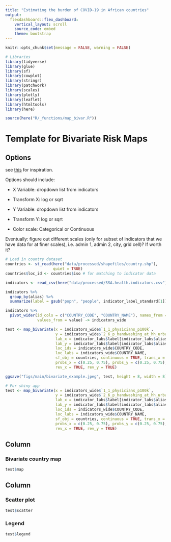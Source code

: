 ```yaml
---
title: "Estimating the burden of COVID-19 in African countries"
output: 
  flexdashboard::flex_dashboard:
    vertical_layout: scroll
    source_code: embed
    theme: bootstrap
---
```


```r
knitr::opts_chunk$set(message = FALSE, warning = FALSE)

# Libraries
library(tidyverse)
library(glue)
library(sf)
library(cowplot)
library(stringr)
library(patchwork)
library(scales)
library(plotly)
library(leaflet)
library(htmltools)
library(here)

source(here("R/_functions/map_bivar.R"))
```

Template for Bivariate Risk Maps
======================================================================

Options {.sidebar}
-------------------------------------

see [this](https://mkiang.shinyapps.io/county_risks/) for inspiration.

Options should include:

- X Variable: dropdown list from indicators
- Transform X: log or sqrt 

- Y Variable: dropdown list from indicators
- Transform Y: log or sqrt

- Color scale: Categorical or Continuous

Eventually: figure out different scales (only for subset of indicators that we have data for at finer scales), 
i.e. admin 1, admin 2, city, grid cell)? If worth it?

```r
# Load in country dataset
countries <- st_read(here("data/processed/shapefiles/country.shp"), 
                     quiet = TRUE)
countries$loc_id <- countries$iso # for matching to indicator data

indicators <- read_csv(here("data/processed/SSA.health.indicators.csv"))

indicators %>%
  group_by(alias) %>%
  summarize(label = gsub("popn", "people", indicator_label_standard[1])) -> indicator_labs

indicators %>% 
  pivot_wider(id_cols = c("COUNTRY_CODE", "COUNTRY_NAME"), names_from = alias, 
              values_from = value) -> indicators_wide

test <- map_bivariate(x = indicators_wide$`1_1_physicians_p100k`, 
                      y = indicators_wide$`2_6_p_handwashing_at_hh_urban`, 
                      lab_x = indicator_labs$label[indicator_labs$alias == "1_1_physicians_p100k"], 
                      lab_y = indicator_labs$label[indicator_labs$alias == "2_6_p_handwashing_at_hh_urban"],
                      loc_ids = indicators_wide$COUNTRY_CODE, 
                      loc_labs = indicators_wide$COUNTRY_NAME,
                      sf_obj = countries, continuous = TRUE, trans_x = "log", trans_y = "log", 
                      probs_x = c(0.25, 0.75), probs_y = c(0.25, 0.75), static = TRUE, 
                      rev_x = TRUE, rev_y = TRUE)

ggsave("figs/main/bivariate_example.jpeg", test, height = 8, width = 8)

# For shiny app
test <- map_bivariate(x = indicators_wide$`1_1_physicians_p100k`, 
                      y = indicators_wide$`2_6_p_handwashing_at_hh_urban`, 
                      lab_x = indicator_labs$label[indicator_labs$alias == "1_1_physicians_p100k"], 
                      lab_y = indicator_labs$label[indicator_labs$alias == "2_6_p_handwashing_at_hh_urban"],
                      loc_ids = indicators_wide$COUNTRY_CODE, 
                      loc_labs = indicators_wide$COUNTRY_NAME,
                      sf_obj = countries, continuous = TRUE, trans_x = "log", trans_y = "log", 
                      probs_x = c(0.25, 0.75), probs_y = c(0.25, 0.75), static = FALSE, 
                      rev_x = TRUE, rev_y = TRUE)

```

Column {data-width=600}
-------------------------------------
### Bivariate country map 

```r
test$map
```

Column {data-width=400}
-------------------------------------

### Scatter plot 

```r
test$scatter
```

### Legend 

```r
test$legend
```

